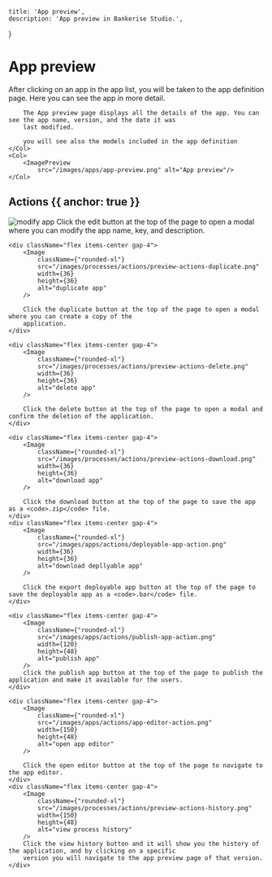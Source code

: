 
    title: 'App preview',
    description: 'App preview in Bankerise Studio.',
}

# App preview

After clicking on an app in the app list, you will be taken to the app definition page. Here you can see the app in more detail.

<Row>
    <Col>

        The App preview page displays all the details of the app. You can see the app name, version, and the date it was
        last modified.

        you will see also the models included in the app definition
    </Col>
    <Col>
        <ImagePreview
            src="/images/apps/app-preview.png" alt="App preview"/>
    </Col>

</Row>

## Actions {{ anchor: true }}

<div className="flex flex-col">
    <div className="flex items-center gap-4">
        <Image
            className={"rounded-xl"}
            src="/images/processes/actions/preview-actions-modify.png"
            width={36}
            height={36}
            alt="modify app"
        />
        Click the edit button at the top of the page to open a modal where you can modify the app name, key, and
        description.
    </div>

    <div className="flex items-center gap-4">
        <Image
            className={"rounded-xl"}
            src="/images/processes/actions/preview-actions-duplicate.png"
            width={36}
            height={36}
            alt="duplicate app"
        />

        Click the duplicate button at the top of the page to open a modal where you can create a copy of the
        application.
    </div>

    <div className="flex items-center gap-4">
        <Image
            className={"rounded-xl"}
            src="/images/processes/actions/preview-actions-delete.png"
            width={36}
            height={36}
            alt="delete app"
        />

        Click the delete button at the top of the page to open a modal and confirm the deletion of the application.
    </div>

    <div className="flex items-center gap-4">
        <Image
            className={"rounded-xl"}
            src="/images/processes/actions/preview-actions-download.png"
            width={36}
            height={36}
            alt="download app"
        />

        Click the download button at the top of the page to save the app as a <code>.zip</code> file.
    </div>
    <div className="flex items-center gap-4">
        <Image
            className={"rounded-xl"}
            src="/images/apps/actions/deployable-app-action.png"
            width={36}
            height={36}
            alt="download depllyable app"
        />

        Click the export deployable app button at the top of the page to save the deployable app as a <code>.bar</code> file.
    </div>

    <div className="flex items-center gap-4">
        <Image
            className={"rounded-xl"}
            src="/images/apps/actions/publish-app-action.png"
            width={120}
            height={48}
            alt="publish app"
        />
        click the publish app button at the top of the page to publish the application and make it available for the users.
    </div>

    <div className="flex items-center gap-4">
        <Image
            className={"rounded-xl"}
            src="/images/apps/actions/app-editor-action.png"
            width={150}
            height={48}
            alt="open app editor"
        />

        Click the open editor button at the top of the page to navigate to the app editor.
    </div>
    <div className="flex items-center gap-4">
        <Image
            className={"rounded-xl"}
            src="/images/processes/actions/preview-actions-history.png"
            width={150}
            height={48}
            alt="view process history"
        />
        Click the view history button and it will show you the history of the application, and by clicking on a specific
        version you will navigate to the app preview page of that version.
    </div>
</div>



